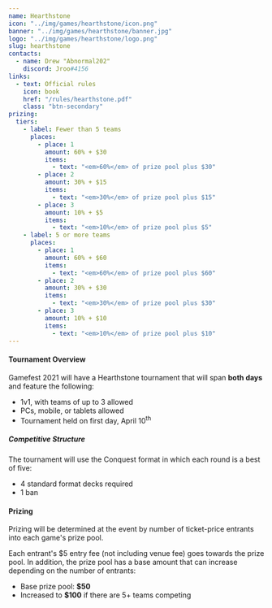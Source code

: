 ---
name: Hearthstone
icon: "../img/games/hearthstone/icon.png"
banner: "../img/games/hearthstone/banner.jpg"
logo: "../img/games/hearthstone/logo.png"
slug: hearthstone
contacts:
  - name: Drew "Abnormal202"
    discord: Jroo#4156
links:
  - text: Official rules
    icon: book
    href: "/rules/hearthstone.pdf"
    class: "btn-secondary"
prizing:
  tiers:
    - label: Fewer than 5 teams
      places:
        - place: 1
          amount: 60% + $30
          items:
            - text: "<em>60%</em> of prize pool plus $30"
        - place: 2
          amount: 30% + $15
          items:
            - text: "<em>30%</em> of prize pool plus $15"
        - place: 3
          amount: 10% + $5
          items:
            - text: "<em>10%</em> of prize pool plus $5"
    - label: 5 or more teams
      places:
        - place: 1
          amount: 60% + $60
          items:
            - text: "<em>60%</em> of prize pool plus $60"
        - place: 2
          amount: 30% + $30
          items:
            - text: "<em>30%</em> of prize pool plus $30"
        - place: 3
          amount: 10% + $10
          items:
            - text: "<em>10%</em> of prize pool plus $10"
---

#### Tournament Overview

Gamefest 2021 will have a Hearthstone tournament that will span **both days** and feature the following:

- 1v1, with teams of up to 3 allowed
- PCs, mobile, or tablets allowed
- Tournament held on first day, April 10<sup>th</sup>

##### Competitive Structure

The tournament will use the Conquest format in which each round is a best of five:

- 4 standard format decks required
- 1 ban

<Section>

#### Prizing

Prizing will be determined at the event by number of ticket-price entrants into each game's prize pool.

Each entrant's $5 entry fee (not including venue fee) goes towards the prize pool. In addition, the prize pool has a base amount that can increase depending on the number of entrants:

- Base prize pool: **$50**
- Increased to **$100** if there are 5+ teams competing

<MultiPrizing tiers={props.prizing.tiers} /></Section>
<Section><Contact contacts={props.contacts} /></Section>
